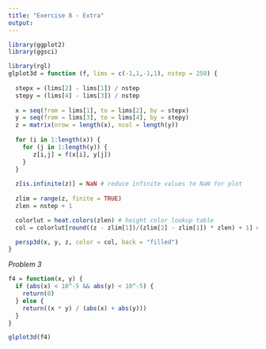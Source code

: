 ```yaml
---
title: "Exercise 8 - Extra"
output: 
---
```


```r
library(ggplot2)
library(ggsci)

library(rgl)
glplot3d = function (f, lims = c(-1,1,-1,1), nstep = 250) {
  
  stepx = (lims[2] - lims[1]) / nstep
  stepy = (lims[4] - lims[3]) / nstep
  
  x = seq(from = lims[1], to = lims[2], by = stepx)
  y = seq(from = lims[3], to = lims[4], by = stepy)
  z = matrix(nrow = length(x), ncol = length(y))
  
  for (i in 1:length(x)) {
    for (j in 1:length(y)) {
       z[i,j] = f(x[i], y[j])
    }
  }
  
  z[is.infinite(z)] = NaN # reduce infinite values to NaN for plot
  
  zlim = range(z, finite = TRUE)
  zlen = nstep + 1

  colorlut = heat.colors(zlen) # height color lookup table
  col = colorlut[round((z - zlim[1])/(zlim[2] - zlim[1]) * zlen) + 1] # assign colors to heights for each point

  persp3d(x, y, z, color = col, back = "filled")
}
```

*Problem 3*

```r
f4 = function(x, y) {
  if (abs(x) < 10^-5 && abs(y) < 10^-5) {
    return(0)
  } else {
    return((x * y) / (abs(x) + abs(y)))
  }
}

glplot3d(f4)
```